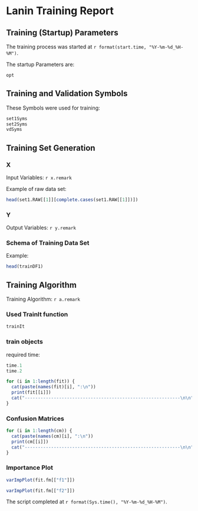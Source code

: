 # Lanin Training Report
## Training (Startup) Parameters
The training process was started at `r format(start.time, "%Y-%m-%d_%H-%M")`.

The startup Parameters are:
```r
opt
```

## Training and Validation Symbols
These Symbols were used for training:
```r
set1Syms
set2Syms
vdSyms
```

## Training Set Generation
### X
Input Variables: `r x.remark`

Example of raw data set:
```r
head(set1.RAW[[1]][complete.cases(set1.RAW[[1]])])
```

### Y
Output Variables: `r y.remark`

### Schema of Training Data Set
Example:
```r
head(trainDF1)
```

## Training Algorithm
Training Algorithm: `r a.remark`

### Used TrainIt function
```r
trainIt
```

### train objects
required time:

```r
time.1
time.2
```

```r
for (i in 1:length(fit)) {
  cat(paste(names(fit)[i], ":\n"))
  print(fit[[i]])
  cat("-----------------------------------------------------------\n\n")
}
```

### Confusion Matrices
```r
for (i in 1:length(cm)) {
  cat(paste(names(cm)[i], ":\n"))
  print(cm[[i]])
  cat("-----------------------------------------------------------\n\n")
}
```

### Importance Plot
```r
varImpPlot(fit.fm[["f1"]])
```

```r
varImpPlot(fit.fm[["f2"]])
```

The script completed at `r format(Sys.time(), "%Y-%m-%d_%H-%M")`.
